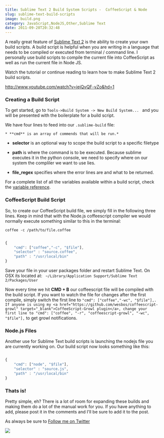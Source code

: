```yaml
---
title: Sublime Text 2 Build System Scripts -  CoffeeScript & Node
slug: sublime-text-build-scripts
image: build.png
category: JavaScript,NodeJS,Other,Sublime Text
date: 2011-09-28T20:32:48
---
```


A really great feature of <a href="http://www.sublimetext.com/2" target="blank">Sublime Text 2</a> is the ability to create your own build scripts. A build script is helpful when you are writing in a language that needs to be compiled or executed from terminal / command line. I personally use build scripts to compile the current file into CoffeeScript as well as run the current file in Node JS.

Watch the tutorial or continue reading to learn how to make Sublime Text 2 build scripts.

http://www.youtube.com/watch?v=iejQvQF-vZo&hd=1

<h3>Creating a Build Script</h3>

To get started, go to `Tools->Build System -> New Build System... ` and you will be presented with the boilerplate for a build script.

We have four lines to feed into our `.sublime-build` file:


    * **cmd** is an array of commends that will be run.* 
* **selector** is an optional way to scope the build script to a specific filetype

* **path** is where the command is to be executed. Because sublime executes it in the python console, we need to specify where on our system the compliler we want to use lies.

* **file_regex** specifies where the error lines are and what to be returned.



For a complete list of all the variables available within a build script, check the <a href="http://sublimetext.info/docs/en/reference/build_systems.html" target="_blank">variable reference</a>.

<h3>CoffeeScript Build Script</h3>

So, to create our CoffeeScript build file, we simply fill in the following three lines. Keep in mind that with the Node.js coffeescript compiler we would normally execute something similar to this in the terminal:

`coffee -c /path/to/file.coffee`


```js

{
    "cmd": ["coffee","-c", "$file"],
    "selector" : "source.coffee",
    "path" : "/usr/local/bin"
}

```

Save your file in your user packages folder and restart Sublime Text. On OSX its located at:
` ~/Library/Application Support/Sublime Text 2/Packages/User`

Now every time we hit **CMD + B** our coffeescript file will be compiled with the build script. If you want to watch the file for changes after the first compile, simply switch the first line to `"cmd": ["coffee","-wc", "$file"],. If anyone is using my <a href="https://github.com/wesbos/coffeescript-growl" target="_blank">CoffeeScript-Growl plugin</a>, change your first line to "cmd": ["coffee", "-r", "coffeescript-growl", "-wc", "$file"],` to get growl notifications.

<h3>Node.js Files</h3>

Another use for Sublime Text build scripts is launching the nodejs file you are currently working on. Our build script now looks something like this:


```js

{
    "cmd": ["node", "$file"],
    "selector" : "source.js",
    "path" : "/usr/local/bin"
}

```

<h3>Thats is!</h3>

Pretty simple, eh? There is a lot of room for expanding these builds and making them do a lot of the manual work for you. If you have anything to add, please post it in the comments and I'll be sure to add it to the post.

As always be sure to <a href="http://www.twitter.com" target="_blank">Follow me on Twitter</a>

<a href="https://sublimetextbook.com/?utm_source=buildsystems&utm_medium=banner&utm_campaign=product"><img src="facebook-share2.png" /></a>